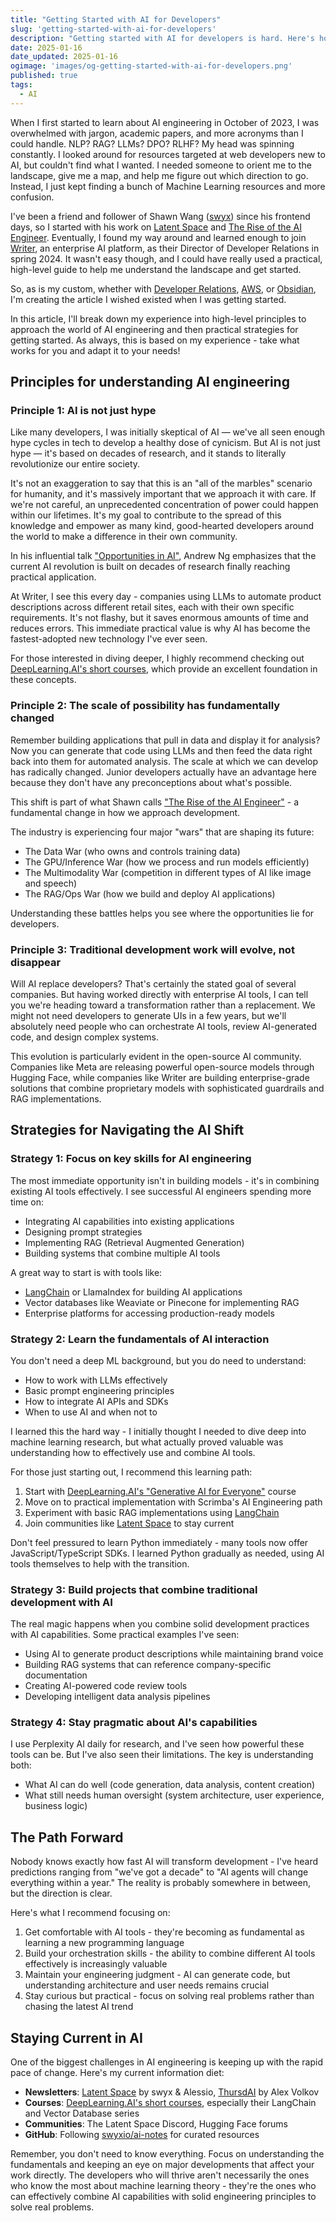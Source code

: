 ```yaml
---
title: "Getting Started with AI for Developers"
slug: 'getting-started-with-ai-for-developers'
description: "Getting started with AI for developers is hard. Here's how I did it."
date: 2025-01-16
date_updated: 2025-01-16
ogimage: 'images/og-getting-started-with-ai-for-developers.png'
published: true
tags:
  - AI
---
```

When I first started to learn about AI engineering in October of 2023, I was overwhelmed with jargon, academic papers, and more acronyms than I could handle. NLP? RAG? LLMs? DPO? RLHF? My head was spinning constantly. I looked around for resources targeted at web developers new to AI, but couldn't find what I wanted. I needed someone to orient me to the landscape, give me a map, and help me figure out which direction to go. Instead, I just kept finding a bunch of Machine Learning resources and more confusion.

I've been a friend and follower of Shawn Wang ([swyx](https://swyx.io/)) since his frontend days, so I started with his work on [Latent Space](https://www.latent.space/) and [The Rise of the AI Engineer](https://www.latent.space/p/ai-engineer). Eventually, I found my way around and learned enough to join [Writer](https://www.writer.com), an enterprise AI platform, as their Director of Developer Relations in spring 2024. It wasn't easy though, and I could have really used a practical, high-level guide to help me understand the landscape and get started.

So, as is my custom, whether with [Developer Relations](http://www.gettingstartedindevrel.com), [AWS](https://www.samjulien.com/where-to-start-with-aws-as-a-developer), or [Obsidian](https://www.samjulien.com/get-started-with-obsidian-as-a-developer), I'm creating the article I wished existed when I was getting started.

In this article, I'll break down my experience into high-level principles to approach the world of AI engineering and then practical strategies for getting started. As always, this is based on my experience - take what works for you and adapt it to your needs!


## Principles for understanding AI engineering

### Principle 1: AI is not just hype
Like many developers, I was initially skeptical of AI &mdash; we've all seen enough hype cycles in tech to develop a healthy dose of cynicism. But AI is not just hype &mdash; it's based on decades of research, and it stands to literally revolutionize our entire society. 

It's not an exaggeration to say that this is an "all of the marbles" scenario for humanity, and it's massively important that we approach it with care. If we're not careful, an unprecedented concentration of power could happen within our lifetimes. It's my goal to contribute to the spread of this knowledge and empower as many kind, good-hearted developers around the world to make a difference in their own community.

In his influential talk ["Opportunities in AI"](https://www.youtube.com/watch?v=5p248yoa3oE), Andrew Ng emphasizes that the current AI revolution is built on decades of research finally reaching practical application.

At Writer, I see this every day - companies using LLMs to automate product descriptions across different retail sites, each with their own specific requirements. It's not flashy, but it saves enormous amounts of time and reduces errors. This immediate practical value is why AI has become the fastest-adopted new technology I've ever seen.

For those interested in diving deeper, I highly recommend checking out [DeepLearning.AI's short courses](https://www.deeplearning.ai/short-courses/), which provide an excellent foundation in these concepts.

### Principle 2: The scale of possibility has fundamentally changed

Remember building applications that pull in data and display it for analysis? Now you can generate that code using LLMs and then feed the data right back into them for automated analysis. The scale at which we can develop has radically changed. Junior developers actually have an advantage here because they don't have any preconceptions about what's possible.

This shift is part of what Shawn calls ["The Rise of the AI Engineer"](https://www.latent.space/p/ai-engineer) - a fundamental change in how we approach development. 

The industry is experiencing four major "wars" that are shaping its future:
- The Data War (who owns and controls training data)
- The GPU/Inference War (how we process and run models efficiently)
- The Multimodality War (competition in different types of AI like image and speech)
- The RAG/Ops War (how we build and deploy AI applications)

Understanding these battles helps you see where the opportunities lie for developers.

### Principle 3: Traditional development work will evolve, not disappear

Will AI replace developers? That's certainly the stated goal of several companies. But having worked directly with enterprise AI tools, I can tell you we're heading toward a transformation rather than a replacement. We might not need developers to generate UIs in a few years, but we'll absolutely need people who can orchestrate AI tools, review AI-generated code, and design complex systems.

This evolution is particularly evident in the open-source AI community. Companies like Meta are releasing powerful open-source models through Hugging Face, while companies like Writer are building enterprise-grade solutions that combine proprietary models with sophisticated guardrails and RAG implementations.

## Strategies for Navigating the AI Shift

### Strategy 1: Focus on key skills for AI engineering

The most immediate opportunity isn't in building models - it's in combining existing AI tools effectively. I see successful AI engineers spending more time on:
- Integrating AI capabilities into existing applications
- Designing prompt strategies
- Implementing RAG (Retrieval Augmented Generation)
- Building systems that combine multiple AI tools

A great way to start is with tools like:
- [LangChain](https://learn.deeplearning.ai/courses/langchain/lesson/4/chains) or LlamaIndex for building AI applications
- Vector databases like Weaviate or Pinecone for implementing RAG
- Enterprise platforms for accessing production-ready models

### Strategy 2: Learn the fundamentals of AI interaction

You don't need a deep ML background, but you do need to understand:
- How to work with LLMs effectively
- Basic prompt engineering principles
- How to integrate AI APIs and SDKs
- When to use AI and when not to

I learned this the hard way - I initially thought I needed to dive deep into machine learning research, but what actually proved valuable was understanding how to effectively use and combine AI tools.

For those just starting out, I recommend this learning path:
1. Start with [DeepLearning.AI's "Generative AI for Everyone"](https://www.coursera.org/learn/generative-ai-for-everyone/home/week/1) course
2. Move on to practical implementation with Scrimba's AI Engineering path
3. Experiment with basic RAG implementations using [LangChain](https://learn.deeplearning.ai/courses/langchain/lesson/4/chains)
4. Join communities like [Latent Space](https://www.latent.space/) to stay current

Don't feel pressured to learn Python immediately - many tools now offer JavaScript/TypeScript SDKs. I learned Python gradually as needed, using AI tools themselves to help with the transition.

### Strategy 3: Build projects that combine traditional development with AI

The real magic happens when you combine solid development practices with AI capabilities. Some practical examples I've seen:
- Using AI to generate product descriptions while maintaining brand voice
- Building RAG systems that can reference company-specific documentation
- Creating AI-powered code review tools
- Developing intelligent data analysis pipelines

### Strategy 4: Stay pragmatic about AI's capabilities

I use Perplexity AI daily for research, and I've seen how powerful these tools can be. But I've also seen their limitations. The key is understanding both:
- What AI can do well (code generation, data analysis, content creation)
- What still needs human oversight (system architecture, user experience, business logic)

## The Path Forward

Nobody knows exactly how fast AI will transform development - I've heard predictions ranging from "we've got a decade" to "AI agents will change everything within a year." The reality is probably somewhere in between, but the direction is clear.

Here's what I recommend focusing on:
1. Get comfortable with AI tools - they're becoming as fundamental as learning a new programming language
2. Build your orchestration skills - the ability to combine different AI tools effectively is increasingly valuable
3. Maintain your engineering judgment - AI can generate code, but understanding architecture and user needs remains crucial
4. Stay curious but practical - focus on solving real problems rather than chasing the latest AI trend

## Staying Current in AI

One of the biggest challenges in AI engineering is keeping up with the rapid pace of change. Here's my current information diet:
- **Newsletters**: [Latent Space](https://www.latent.space/) by swyx & Alessio, [ThursdAI](https://sub.thursdai.news/) by Alex Volkov
- **Courses**: [DeepLearning.AI's short courses](https://www.deeplearning.ai/short-courses/), especially their LangChain and Vector Database series
- **Communities**: The Latent Space Discord, Hugging Face forums
- **GitHub**: Following [swyxio/ai-notes](https://github.com/swyxio/ai-notes) for curated resources

Remember, you don't need to know everything. Focus on understanding the fundamentals and keeping an eye on major developments that affect your work directly. The developers who will thrive aren't necessarily the ones who know the most about machine learning theory - they're the ones who can effectively combine AI capabilities with solid engineering principles to solve real problems.
